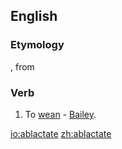 ==English==

===Etymology===
{{L.}} {{term|ablactatus||tr=past participle of ''[[ablactare]]''; ''[[ab]]'' + ''[[lactare]]''|to [[suckle]]}}, from {{term|lac||milk}}

===Verb===
{{en-verb|ablactat|es}}

# {{rare}} To [[wean]] - [[Bailey]].

[[io:ablactate]]
[[zh:ablactate]]